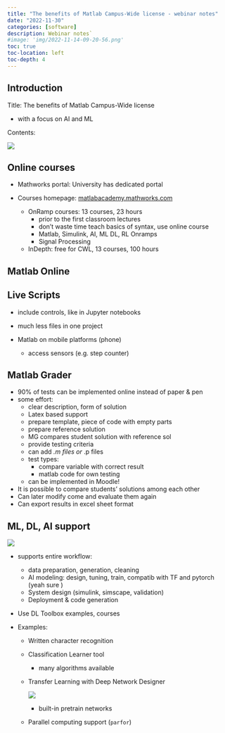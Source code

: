 ```yaml
---
title: "The benefits of Matlab Campus-Wide license - webinar notes"
date: "2022-11-30"
categories: [software]
description: Webinar notes`
#image: 'img/2022-11-14-09-20-56.png'
toc: true
toc-location: left
toc-depth: 4
---
```


## Introduction

Title: The benefits of Matlab Campus-Wide license

- with a focus on AI and ML

Contents:

![](img/2022-11-30-16-39-47.png)


## Online courses

- Mathworks portal: University has dedicated portal

- Courses homepage: [matlabacademy.mathworks.com](matlabacademy.mathworks.com)
  
  - OnRamp courses: 13 courses, 23 hours
    - prior to the first classroom lectures
    - don't waste time teach basics of syntax, use online course
    - Matlab, Simulink, AI, ML DL, RL Onramps
    - Signal Processing
  - InDepth: free for CWL, 13 courses, 100 hours

## Matlab Online

## Live Scripts
- include controls, like in Jupyter notebooks
- much less files in one project

- Matlab on mobile platforms (phone)
  - access sensors (e.g. step counter)

## Matlab Grader

- 90% of tests can be implemented online instead of paper & pen
- some effort:
  - clear description, form of solution
  - Latex based support
  - prepare template, piece of code with empty parts
  - prepare reference solution
  - MG compares student solution with reference sol
  - provide testing criteria
  - can add *.m files or *.p files
  - test types:
    - compare variable with correct result
    - matlab code for own testing
  - can be implemented in Moodle!

- It is possible to compare students' solutions among each other
- Can later modify come and evaluate them again
- Can export results in excel sheet format


## ML, DL, AI support

![](img/2022-11-30-16-31-44.png)

- supports entire workflow:
  - data preparation, generation, cleaning
  - AI modeling: design, tuning, train, compatib with TF and pytorch (yeah sure )
  - System design (simulink, simscape, validation)
  - Deployment & code generation

- Use DL Toolbox examples, courses

- Examples: 
  
  - Written character recognition

  - Classification Learner tool
    - many algorithms available

  - Transfer Learning with Deep Network Designer
  
    ![](img/2022-11-30-16-33-36.png)
  
    - built-in pretrain networks

  - Parallel computing support (`parfor`)